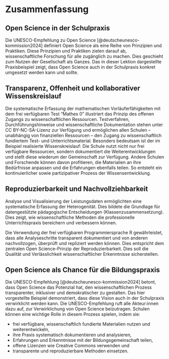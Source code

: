 # Zusammenfassung

## Open Science in der Schulpraxis

Die UNESCO-Empfehlung zu Open Science [@deutscheunesco-kommission2024] definiert Open Science als eine Reihe von Prinzipien und Praktiken. Diese Prinzipien und Praktiken zielen darauf ab, wissenschaftliche Forschung für alle zugänglich zu machen. Dies geschieht zum Nutzen der Gesellschaft als Ganzes. Das in dieser Lektion dargestellte Praxisbeispiel zeigt, dass Open Science auch in der Schulpraxis konkret umgesetzt werden kann und sollte.

## Transparenz, Offenheit und kollaborativer Wissenskreislauf

Die systematische Erfassung der mathematischen Vorläuferfähigkeiten mit dem frei verfügbaren Test "Mathes 0" illustriert das Prinzip des offenen Zugangs zu wissenschaftlichen Ressourcen. Testverfahren, Durchführungshinweise und wissenschaftliche Dokumentation stehen unter CC BY-NC-SA-Lizenz zur Verfügung und ermöglichen allen Schulen – unabhängig von finanziellen Ressourcen – den Zugang zu wissenschaftlich fundiertem Test- und Unterrichtsmaterial. Besonders bedeutsam ist der im Beispiel realisierte Wissenskreislauf: Die Schule nutzt nicht nur frei verfügbare Ressourcen, sondern dokumentiert die Weiterentwicklungen und stellt diese wiederum der Gemeinschaft zur Verfügung. Andere Schulen und Forschende können davon profitieren, die Materialien an ihre Bedürfnisse anpassen und die Erfahrungen ebenfalls teilen. So entsteht ein kontinuierlicher sowie partizipativer Prozess der Wissensentwicklung.

## Reproduzierbarkeit und Nachvollziehbarkeit

Analyse und Visualisierung der Leistungsdaten ermöglichten eine systematische Erfassung der Heterogenität. Dies bildete die Grundlage für datengestützte pädagogische Entscheidungen (Klassenzusammensetzung). Dies zeigt, wie wissenschaftliche Methoden die professionelle Unterrichtspraxis bereichern und verbessern können.

Die Verwendung der frei verfügbaren Programmiersprache R gewährleistet, dass alle Analyseschritte transparent dokumentiert und von anderen nachvollzogen, überprüft und repliziert werden können. Dies entspricht dem zentralen Open Science-Prinzip der Reproduzierbarkeit. Dies soll die Qualität und Verlässlichkeit wissenschaftlicher Erkenntnisse sicherstellen.

## Open Science als Chance für die Bildungspraxis

Die UNESCO-Empfehlung [@deutscheunesco-kommission2024] betont, dass Open Science das Potenzial hat, den wissenschaftlichen Prozess transparenter, inklusiver und demokratischer zu gestalten. Das hier vorgestellte Beispiel demonstriert, dass diese Vision auch in der Schulpraxis verwirklicht werden kann. Die UNESCO-Empfehlung ruft alle Akteur:innen dazu auf, zur Verwirklichung von Open Science beizutragen. Schulen können eine wichtige Rolle in diesem Prozess spielen, indem sie:

- frei verfügbare, wissenschaftlich fundierte Materialien nutzen und weiterentwickeln,
- ihre Praxis systematisch dokumentieren und analysieren,
- Erfahrungen und Erkenntnisse mit der Bildungsgemeinschaft teilen,
- offene Lizenzen wie Creative Commons verwenden und
- transparente und reproduzierbare Methoden einsetzen.